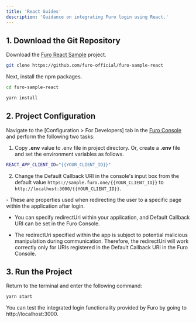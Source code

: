 ```yaml
---
title: 'React Guides'
description: 'Guidance on integrating Furo login using React.'
---
```


## 1. Download the Git Repository

Download the [Furo React Sample](https://github.com/furo-official/furo-sample-react) project.

```bash
git clone https://github.com/furo-official/furo-sample-react
```

Next, install the npm packages.

```bash
cd furo-sample-react

yarn install
```

## 2. Project Configuration

Navigate to the [Configuration > For Developers] tab in the [Furo Console](https://console.furo.one) and perform the following two tasks:

1. Copy **.env** value to .env file in project directory. Or, create a **.env** file and set the environment variables as follows.

```bash
REACT_APP_CLIENT_ID="{{YOUR_CLIENT_ID}}"
```

2. Change the Default Callback URI in the console's input box from the default value `https://sample.furo.one/{{YOUR_CLIENT_ID}}` to `http://localhost:3000/{{YOUR_CLIENT_ID}}`.

<Accordion title="redirectUri and callbackUri">
- These are properties used when redirecting the user to a specific page within the application after login.
  
- You can specify redirectUri within your application, and Default Callback URI can be set in the Furo Console.

- The redirectUri specified within the app is subject to potential malicious manipulation during communication. Therefore, the redirectUri will work correctly only for URIs registered in the Default Callback URI in the Furo Console.

</Accordion>

## 3. Run the Project

Return to the terminal and enter the following command:

```bash
yarn start
```

You can test the integrated login functionality provided by Furo by going to http://localhost:3000.
